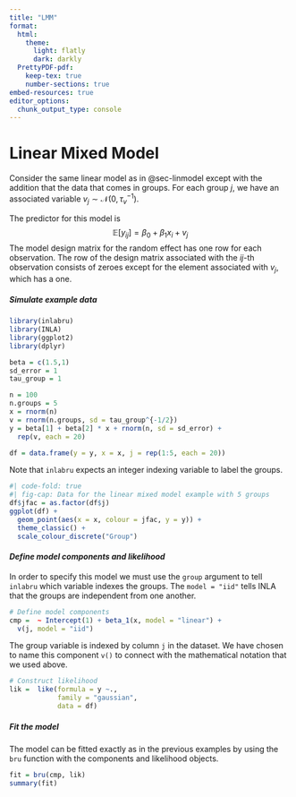 ```yaml
---
title: "LMM"
format: 
  html:
    theme:
      light: flatly
      dark: darkly
  PrettyPDF-pdf:
    keep-tex: true
    number-sections: true
embed-resources: true
editor_options: 
  chunk_output_type: console
---
```



# Linear Mixed Model

Consider the same linear model as in @sec-linmodel except with the addition that the data that comes in groups.  For each group $j$, we have an associated variable $v_j \sim \mathcal{N}(0, \tau^{-1}_v)$.  

The predictor for this model is
$$
\mathbb{E}\left[ y_{ij} \right] = \beta_0 + \beta_1 x_i + v_j
$$
The model design matrix for the random effect has one row for each observation.  The row of the design matrix associated with the $ij$-th observation consists of zeroes except for the element associated with $v_j$, which has a one.

##### **_Simulate example data_**

```r
library(inlabru)
library(INLA)
library(ggplot2)
library(dplyr)
```

```r

beta = c(1.5,1)
sd_error = 1
tau_group = 1

n = 100
n.groups = 5
x = rnorm(n)
v = rnorm(n.groups, sd = tau_group^{-1/2})
y = beta[1] + beta[2] * x + rnorm(n, sd = sd_error) +
  rep(v, each = 20)

df = data.frame(y = y, x = x, j = rep(1:5, each = 20))  
```

Note that `inlabru` expects an integer indexing variable to label the groups.

```r
#| code-fold: true
#| fig-cap: Data for the linear mixed model example with 5 groups
df$jfac = as.factor(df$j)
ggplot(df) +
  geom_point(aes(x = x, colour = jfac, y = y)) +
  theme_classic() +
  scale_colour_discrete("Group")

```

#### **_Define model components and likelihood_**

In order to specify this model we must use the `group` argument to tell `inlabru` which variable indexes the groups.  The `model = "iid"` tells INLA that the groups are independent from one another.

```r
# Define model components
cmp =  ~ Intercept(1) + beta_1(x, model = "linear") +
  v(j, model = "iid")
```

The group variable is indexed by column `j` in the dataset.  We have chosen to name this component `v()` to connect with the mathematical notation that we used above.  

```r
# Construct likelihood
lik =  like(formula = y ~.,
            family = "gaussian",
            data = df)
```

##### **_Fit the model_**

The model can be fitted exactly as in the previous examples by using the `bru` function with the components and likelihood objects.

```r
fit = bru(cmp, lik)
summary(fit)
```